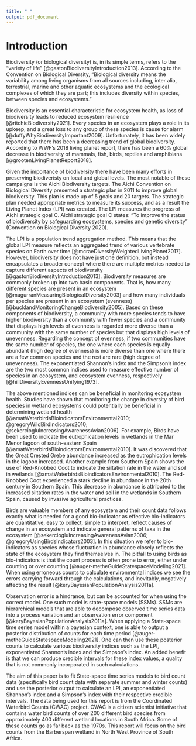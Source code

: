 ```yaml
---
title: " "
output: pdf_document
---
```


# Introduction

Biodiversity (or biological diversity) is, in its simple terms, refers to the "variety of life" [@gastonBiodiversityIntroduction2013]. According to the Convention on Biological Diversity, "Biological diversity means the variability among living organisms from all sources including, inter alia, terrestrial, marine and other aquatic ecosystems and the ecological complexes of which they are part; this includes diversity within species, between species and ecosystems."

Biodiversity is an essential characteristic for ecosystem health, as loss of biodiversity leads to reduced ecosystem resilience [@ritchieBiodiversity2021]. Every species in an ecosystem plays a role in its upkeep, and a great loss to any group of these species is cause for alarm [@duffyWhyBiodiversityImportant2009]. Unfortunately, it has been widely reported that there has been a decreasing trend of global biodiversity. According to WWF’s 2018 living planet report, there has been a 60% global decrease in biodiversity of mammals, fish, birds, reptiles and amphibians [@grootenLivingPlanetReport2018]. 

Given the importance of biodiversity there have been many efforts in preserving biodiveristy on local and global levels. The most notable of these campaigns is the Aichi Biodiversity targets. The Aichi Convention on Biological Diversity presented a strategic plan in 2011 to improve global biodiversity. This plan is made up of 5 goals and 20 targets. The strategic plan needed appropriate metrics to measure its success, and as a result the Living Planet Index (LPI) was created. The LPI measures the progress of Aichi strategic goal C. Aichi strategic goal C states: “To improve the status of biodiversity by safeguarding ecosystems, species and genetic diversity” (Convention on Biological Diversity 2020).

The LPI is a population trend aggregation method. This means that the global LPI measure reflects an aggregated trend of various vertebrate species on Earth over time [@mcraeDiversityWeightedLivingPlanet2017]. However, biodiversity does not have just one definition, but instead encapsulates a broader concept where there are multiple metrics needed to capture different aspects of biodiversity [@gastonBiodiversityIntroduction2013]. Biodiversity measures are commonly broken up into two basic components. That is, how many different species are present in an ecosystem [@magurranMeasuringBiologicalDiversity2003] and how many individuals per species are present in an ecosystem (evenness) [@bucklandMonitoringChangeBiodiversity2005]. Based on these components of biodiversity, a community with more species tends to have higher biodiversity than a community with fewer species and a community that displays high levels of evenness is regarded more diverse than a community with the same number of species but that displays high levels of unevenness. Regarding the concept of evenness, if two communities have the same number of species, the one where each species is equally abundant (high degree of evenness) is more diverse than one where there are a few common species and the rest are rare (high degree of unevenness). The exponentiated Shannon's index and the Simpson's index are the two most common indices used to measure effective number of species in an ecosystem, and ecosystem evenness, respectively [@hillDiversityEvennessUnifying1973].

The above mentioned indices can be beneficial in monitoring ecosystem health. Studies have shown that monitoring the change in diversity of bird species in wetland ecosystems could potentially be beneficial in determining wetland health [@amatWaterbirdsBioindicatorsEnvironmental2010; @gregoryWildBirdIndicators2010; @sekerciogluIncreasingAwarenessAvian2006]. For example, Birds have been used to indicate the eutrophication levels in wetlands in the Mar Menor lagoon of south-eastern Spain [@amatWaterbirdsBioindicatorsEnvironmental2010]. It was discovered that the Great Crested Grebe abundance increased as the eutrophication levels in the lagoon increased. Another example from Southern Spain shows the use of Red-Knobbed Coot to indicate the siltation rate in the water and soil in wetlands [@amatWaterbirdsBioindicatorsEnvironmental2010]. The Red-Knobbed Coot experienced a stark decline in abundance in the 20th century in Southern Spain. This decrease in abundance is attributed to the increased siltation rates in the water and soil in the wetlands in Southern Spain, caused by invasive agricultural practices.

Birds are valuable members of any ecosystem and their count data follows exactly what is needed for a good bio-indicator as effective bio-indicators are quantitative, easy to collect, simple to interpret, reflect causes of change in an ecosystem and indicate general patterns of taxa in the ecosystem [@sekerciogluIncreasingAwarenessAvian2006; @gregoryUsingBirdsIndicators2003]. In this situation we refer to bio-indicators as species whose fluctuation in abundance closely reflects the state of the ecosystem they find themselves in. The pitfall to using birds as bio-indicators is that the count process is often prone to error, either under counting or over counting [@auger-metheGuideStatespaceModeling2021]. When using erroneous counts to calculate environmental indices we see the errors carrying forward through the calculations, and inevitably, negatively affecting the result [@keryBayesianPopulationAnalysis2011a].

Observation error is a hindrance, but can be accounted for when using the correct model. One such model is state-space models (SSMs). SSMs are hierarchical models that are able to decompose observed time series data into a process variation and an observation error component [@keryBayesianPopulationAnalysis2011a]. When applying a State-space time series model within a bayesian context, one is able to output a posterior distribution of counts for each time period [@auger-metheGuideStatespaceModeling2021]. One can then use these posterior counts to calculate various biodiversity indices such as the LPI, exponentiated Shannon's index and the Simpson's index. An added benefit is that we can produce credible intervals for these index values, a quality that is not commonly incorporated in such calculations.

The aim of this paper is to fit State-space time series models to bird count data (specifically bird count data with separate summer and winter counts) and use the posterior output to calculate an LPI, an exponentiated Shannon's index and a Simpson's index with their respective credible intervals. The data being used for this report is from the Coordinated Waterbird Counts (CWAC) project. CWAC is a citizen scientist initiative that contains water bird counts of over 200 different bird species from approximately 400 different wetland locations in South Africa. Some of these counts go as far back as the 1970s. This report will focus on the bird counts from the Barberspan wetland in North West Province of South Africa. 






